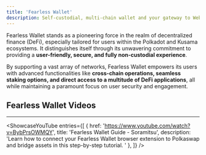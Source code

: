 ```yaml
---
title: 'Fearless Wallet'
description: Self-custodial, multi-chain wallet and your gateway to Web3 applications on Polkadot.
---
```







Fearless Wallet stands as a pioneering force in the realm of decentralized finance (DeFi), especially tailored for users within the Polkadot and Kusama ecosystems. It distinguishes itself through its unwavering commitment to providing a **user-friendly, secure, and fully non-custodial experience**.

By supporting a vast array of networks, Fearless Wallet empowers its users with advanced functionalities like **cross-chain operations, seamless staking options, and direct access to a multitude of DeFi applications**, all while maintaining a paramount focus on user security and engagement.

## Fearless Wallet  Videos
------------
<ShowcaseYouTube
  entries={[
    {
      href: 'https://www.youtube.com/watch?v=BybPrsOWMQY',
      title: 'Fearless Wallet Guide - Soramitsu',
      description: 'Learn how to connect your Fearless Wallet browser extension to Polkaswap and bridge assets in this step-by-step tutorial. '
    },
  ]} />